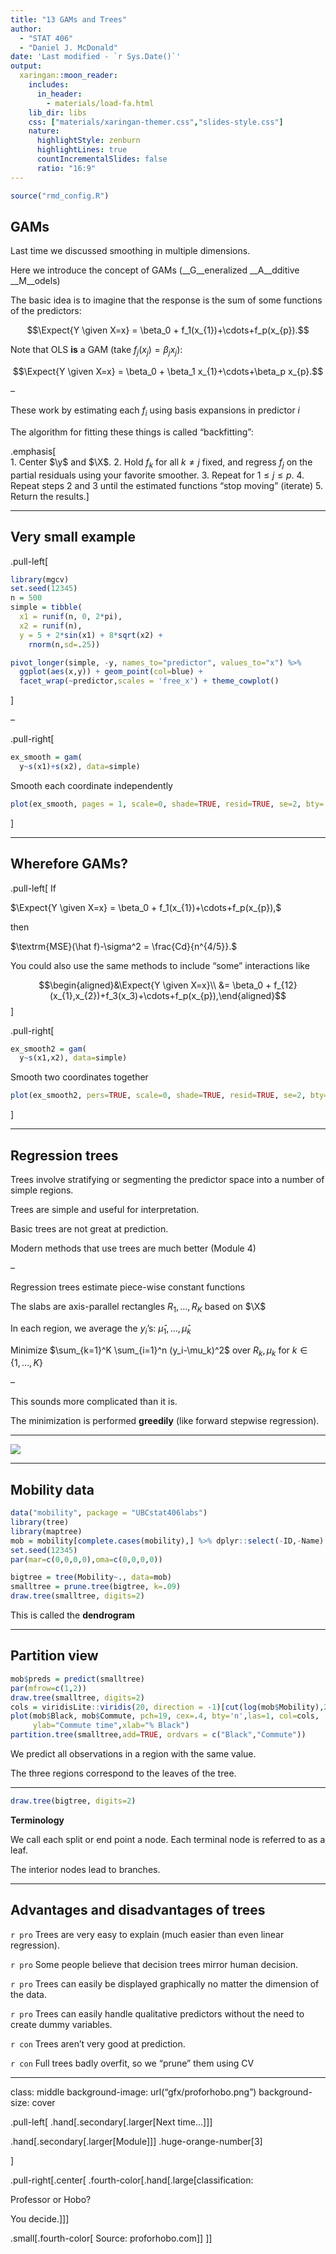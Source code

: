```yaml
---
title: "13 GAMs and Trees"
author: 
  - "STAT 406"
  - "Daniel J. McDonald"
date: 'Last modified - `r Sys.Date()`'
output:
  xaringan::moon_reader:
    includes:
      in_header: 
        - materials/load-fa.html
    lib_dir: libs
    css: ["materials/xaringan-themer.css","slides-style.css"]
    nature:
      highlightStyle: zenburn
      highlightLines: true
      countIncrementalSlides: false
      ratio: "16:9"
---
```


```r
source("rmd_config.R")
```


## GAMs

Last time we discussed smoothing in multiple dimensions.

$$\newcommand{\Expect}[1]{E\left[ #1 \right]}
\newcommand{\Var}[1]{\mathrm{Var}\left[ #1 \right]}
\newcommand{\Cov}[2]{\mathrm{Cov}\left[#1,\ #2\right]}
\newcommand{\given}{\ \vert\ }
\newcommand{\R}{\mathbb{R}}
\newcommand{\tr}[1]{\mbox{tr}(#1)}
\newcommand{\X}{\mathbf{X}}
\newcommand{\y}{\mathbf{y}}$$


Here we introduce the concept of GAMs (__G__eneralized __A__dditive __M__odels)

The basic idea is to imagine that the response is the sum of some functions of the predictors:

$$\Expect{Y \given X=x} = \beta_0 + f_1(x_{1})+\cdots+f_p(x_{p}).$$


Note that OLS __is__ a GAM (take $f_j(x_{j})=\beta_j x_{j}$):

$$\Expect{Y \given X=x} = \beta_0 + \beta_1 x_{1}+\cdots+\beta_p x_{p}.$$

--

These work by estimating each $f_i$ using basis expansions in predictor $i$

The algorithm for fitting these things is called "backfitting":

.emphasis[    
1. Center $\y$ and $\X$.
2. Hold $f_k$ for all $k\neq j$ fixed, and regress $f_j$ on the partial residuals using your favorite smoother.
3. Repeat for $1\leq j\leq p$.
4. Repeat steps 2 and 3 until the estimated functions "stop moving" (iterate)
5. Return the results.
]

---

## Very small example

.pull-left[

```r
library(mgcv)
set.seed(12345)
n = 500
simple = tibble(
  x1 = runif(n, 0, 2*pi),
  x2 = runif(n),
  y = 5 + 2*sin(x1) + 8*sqrt(x2) +
    rnorm(n,sd=.25))
```

```r
pivot_longer(simple, -y, names_to="predictor", values_to="x") %>%
  ggplot(aes(x,y)) + geom_point(col=blue) +
  facet_wrap(~predictor,scales = 'free_x') + theme_cowplot()
```
]

--

.pull-right[

```r
ex_smooth = gam(
  y~s(x1)+s(x2), data=simple)
```

Smooth each coordinate independently

```r
plot(ex_smooth, pages = 1, scale=0, shade=TRUE, resid=TRUE, se=2, bty='n', las=1)
```

]

---

## Wherefore GAMs?


.pull-left[
If 

$\Expect{Y \given X=x} = \beta_0 + f_1(x_{1})+\cdots+f_p(x_{p}),$

then

$\textrm{MSE}(\hat f)-\sigma^2 = \frac{Cd}{n^{4/5}}.$

You could also use the same methods to include "some" interactions like

$$\begin{aligned}&\Expect{Y \given X=x}\\ &= \beta_0 + f_{12}(x_{1},x_{2})+f_3(x_3)+\cdots+f_p(x_{p}),\end{aligned}$$
]

.pull-right[

```r
ex_smooth2 = gam(
  y~s(x1,x2), data=simple)
```

Smooth two coordinates together

```r
plot(ex_smooth2, pers=TRUE, scale=0, shade=TRUE, resid=TRUE, se=2, bty='n', las=1)
```

]

---

## Regression trees

Trees involve stratifying or segmenting the predictor space into a number of simple regions.

Trees are simple and useful for interpretation.  

Basic trees are not great at prediction. 

Modern methods that use trees are much better (Module 4)

--

Regression trees estimate piece-wise constant functions

The slabs are axis-parallel rectangles $R_1,\ldots,R_K$ based on $\X$

In each region, we average the $y_i$'s: $\hat\mu_1,\ldots,\hat\mu_k$

Minimize $\sum_{k=1}^K \sum_{i=1}^n (y_i-\mu_k)^2$ over $R_k,\mu_k$ for $k\in \{1,\ldots,K\}$

--

This sounds more complicated than it is.

The minimization is performed __greedily__ (like forward stepwise regression).



---


![](https://www.aafp.org/dam/AAFP/images/journals/blogs/inpractice/covid_dx_algorithm4.png)



---

## Mobility data

```r
data("mobility", package = "UBCstat406labs")
library(tree)
library(maptree)
mob = mobility[complete.cases(mobility),] %>% dplyr::select(-ID,-Name)
set.seed(12345)
par(mar=c(0,0,0,0),oma=c(0,0,0,0))
```

```r
bigtree = tree(Mobility~., data=mob)
smalltree = prune.tree(bigtree, k=.09)
draw.tree(smalltree, digits=2)
```

This is called the __dendrogram__

---

## Partition view

```r
mob$preds = predict(smalltree)
par(mfrow=c(1,2))
draw.tree(smalltree, digits=2)
cols = viridisLite::viridis(20, direction = -1)[cut(log(mob$Mobility),20)]
plot(mob$Black, mob$Commute, pch=19, cex=.4, bty='n',las=1, col=cols, 
     ylab="Commute time",xlab="% Black")
partition.tree(smalltree,add=TRUE, ordvars = c("Black","Commute"))
```


We predict all observations in a region with the same value.

The three regions correspond to the leaves of the tree.


---

```r
draw.tree(bigtree, digits=2)
```


__Terminology__

We call each split or end point a node.  Each terminal node is referred to as a leaf.  

The interior nodes lead to branches.  

---

## Advantages and disadvantages of trees

`r pro` Trees are very easy to explain (much easier than even linear regression).  

`r pro` Some people believe that decision trees mirror human decision.  

`r pro`  Trees can easily be displayed graphically no matter the dimension of the data.

`r pro` Trees can easily handle qualitative predictors without the need to create dummy variables.

`r con` Trees aren't very good at prediction.

`r con` Full trees badly overfit, so we "prune" them using CV 


---
class: middle
background-image: url("gfx/proforhobo.png")
background-size: cover

.pull-left[
.hand[.secondary[.larger[Next time...]]]

.hand[.secondary[.larger[Module]]] .huge-orange-number[3]

]

.pull-right[.center[
.fourth-color[.hand[.large[classification: 

Professor or Hobo? 

You decide.]]]


.small[.fourth-color[
Source: proforhobo.com
]]
]]